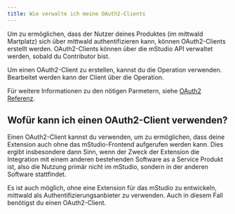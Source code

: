 ```yaml
---
title: Wie verwalte ich meine OAuth2-Clients
---
```


Um zu ermöglichen, dass der Nutzer deines Produktes (im mittwald Martplatz) sich über mittwald authentifizieren kann, können OAuth2-Clients erstellt werden.
OAuth2-Clients können über die mStudio API verwaltet werden, sobald du Contributor bist.

Um einen OAuth2-Client zu erstellen, kannst du die <OperationLink operation="contributor-create-oauth-client" /> Operation verwenden.
Bearbeitet werden kann der Client über die <OperationLink operation="contributor-patch-oauth-client" /> Operation.

Für weitere Informationen zu den nötigen Parmetern, siehe [OAuth2 Referenz](../../reference/oauth2).

## Wofür kann ich einen OAuth2-Client verwenden?

Einen OAuth2-Client kannst du verwenden, um zu ermöglichen, dass deine Extension auch ohne das mStudio-Frontend aufgerufen werden kann.
Dies ergibt insbesondere dann Sinn, wenn der Zweck der Extension die Integration mit einem anderen bestehenden Software as a Service Produkt ist,
also die Nutzung primär nicht im mStudio, sondern in der anderen Software stattfindet.

Es ist auch möglich, ohne eine Extension für das mStudio zu entwickeln, mittwald als Authentifizierungsanbieter zu verwenden.
Auch in diesem Fall benötigst du einen OAuth2-Client.
